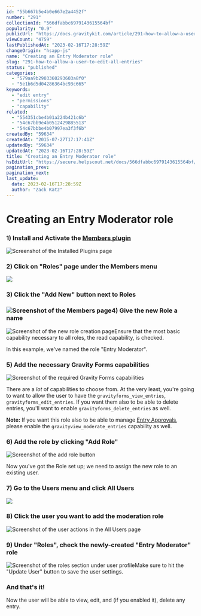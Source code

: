 ```yaml
---
id: "55b667b5e4b0e667e2a4452f"
number: "291"
collectionId: "566dfabbc6979143615564bf"
popularity: "0.9"
publicUrl: "https://docs.gravitykit.com/article/291-how-to-allow-a-user-to-edit-all-entries"
viewCount: "4759"
lastPublishedAt: "2023-02-16T17:28:59Z"
changeOrigin: "hsapp-js"
name: "Creating an Entry Moderator role"
slug: "291-how-to-allow-a-user-to-edit-all-entries"
status: "published"
categories: 
  - "579aa9b2903360293603a8f0"
  - "5e1b6d5d04286364bc93c665"
keywords: 
  - "edit entry"
  - "permissions"
  - "capability"
related: 
  - "554351cbe4b01a224b421c6b"
  - "54c67bb9e4b0512429885513"
  - "54c67bbbe4b07997ea3f3f6b"
createdBy: "59634"
createdAt: "2015-07-27T17:17:41Z"
updatedBy: "59634"
updatedAt: "2023-02-16T17:28:59Z"
title: "Creating an Entry Moderator role"
hsEditUrl: "https://secure.helpscout.net/docs/566dfabbc6979143615564bf/article/55b667b5e4b0e667e2a4452f"
pagination_prev: 
pagination_next: 
last_update:
  date: 2023-02-16T17:28:59Z
  author: "Zack Katz"
---
```


# Creating an Entry Moderator role



### 1) Install and Activate the [Members plugin](https://wordpress.org/plugins/members/)

![Screenshot of the Installed Plugins page](https://s3.amazonaws.com/helpscout.net/docs/assets/54c58489e4b051242988532c/images/637fbece23a10d7e43619e87/file-iSSqUOJxGz.png)

### 2) Click on "Roles" page under the Members menu

![](https://s3.amazonaws.com/helpscout.net/docs/assets/54c58489e4b051242988532c/images/637fbf278ae44905ae2cc901/file-9keuiSjZUR.png)

### 3) Click the "Add New" button next to Roles

###  ![Screenshot of the Members page](https://s3.amazonaws.com/helpscout.net/docs/assets/54c58489e4b051242988532c/images/637fbfa65af7a97b505052ca/file-BaznY8cnut.png)4) Give the new Role a name

![Screenshot of the new role creation page](https://s3.amazonaws.com/helpscout.net/docs/assets/54c58489e4b051242988532c/images/637fc0838ae44905ae2cc902/file-oNtXbwbuQG.png)Ensure that the most basic capability necessary to all roles, the read capability, is checked. 

In this example, we've named the role "Entry Moderator".

### 5) Add the necessary Gravity Forms capabilities

![Screenshot of the required Gravity Forms capabilities](https://s3.amazonaws.com/helpscout.net/docs/assets/54c58489e4b051242988532c/images/637fc0dd23a10d7e43619e8a/file-lARbP69BSe.png)

There are a *lot* of capabilities to choose from. At the very least, you're going to want to allow the user to have the `gravityforms_view_entries`, `gravityforms_edit_entries`. If you want them also to be able to delete entries, you'll want to enable `gravityforms_delete_entries` as well.  
  
**Note:** If you want this role also to be able to manage [Entry Approvals](https://docs.gravitykit.com/article/88-approving-or-rejecting-entries-in-gravityview), please enable the `gravityview_moderate_entries` capability as well.

### 6) Add the role by clicking "Add Role"

![Screenshot of the add role button](https://s3.amazonaws.com/helpscout.net/docs/assets/54c58489e4b051242988532c/images/637fc13223a10d7e43619e8b/file-iaPpfFZ90d.png)

Now you've got the Role set up; we need to assign the new role to an existing user.

### 7) Go to the Users menu and click All Users

![](https://s3.amazonaws.com/helpscout.net/docs/assets/54c58489e4b051242988532c/images/637fc183eb3e4a7280a2bb1b/file-6mxSGJBAcM.png)

### 8) Click the user you want to add the moderation role

![Screenshot of the user actions in the All Users page](https://s3.amazonaws.com/helpscout.net/docs/assets/54c58489e4b051242988532c/images/637fc27c8ae44905ae2cc903/file-8BPI0jZIrL.png)

### 9) Under "Roles", check the newly-created "Entry Moderator" role

![Screenshot of the roles section under user profile](https://s3.amazonaws.com/helpscout.net/docs/assets/54c58489e4b051242988532c/images/637fc1f85af7a97b505052cb/file-lobCiZoKl6.png)Make sure to hit the "Update User" button to save the user settings.

### And that's it!

Now the user will be able to view, edit, and (if you enabled it), delete any entry.

